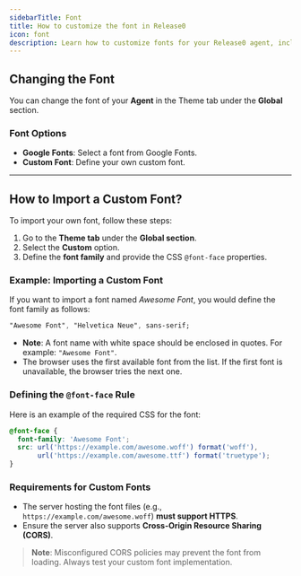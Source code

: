```yaml
---
sidebarTitle: Font
title: How to customize the font in Release0
icon: font
description: Learn how to customize fonts for your Release0 agent, including Google Fonts and custom options. This guide provides step-by-step instructions to change the font of your chatbot agent, including how to import custom fonts and define the @font-face rule.
---
```


## Changing the Font

You can change the font of your **Agent** in the Theme tab under the **Global** section. 

### Font Options

- **Google Fonts**: Select a font from Google Fonts.
- **Custom Font**: Define your own custom font.

---

## How to Import a Custom Font?

To import your own font, follow these steps:

1. Go to the **Theme tab** under the **Global section**.
2. Select the **Custom** option.
3. Define the **font family** and provide the CSS `@font-face` properties.

### Example: Importing a Custom Font

If you want to import a font named *Awesome Font*, you would define the font family as follows:

```css
"Awesome Font", "Helvetica Neue", sans-serif;
```

- **Note**: A font name with white space should be enclosed in quotes. For example: `"Awesome Font"`. 
- The browser uses the first available font from the list. If the first font is unavailable, the browser tries the next one.

### Defining the `@font-face` Rule

Here is an example of the required CSS for the font:

```css
@font-face {
  font-family: 'Awesome Font';
  src: url('https://example.com/awesome.woff') format('woff'),
       url('https://example.com/awesome.ttf') format('truetype');
}
```

### Requirements for Custom Fonts

- The server hosting the font files (e.g., `https://example.com/awesome.woff`) **must support HTTPS**.
- Ensure the server also supports **Cross-Origin Resource Sharing (CORS)**.

> **Note**: Misconfigured CORS policies may prevent the font from loading. Always test your custom font implementation.
